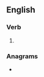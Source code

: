 ==English==

===Verb===
{{head|en|present participle}}

# {{present participle of|beagle|lang=en|nocat=1}}

===Anagrams===
* {{anagrams|en|bageling|blingage}}